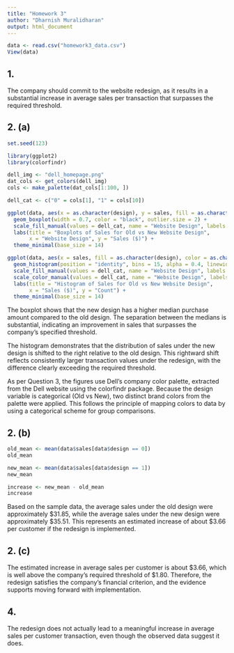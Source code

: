 ---
title: "Homework 3"
author: "Dharnish Muralidharan"
output: html_document
---

```{r setup, include=FALSE}
data <- read.csv("homework3_data.csv")
View(data)
```

## 1.

The company should commit to the website redesign, as it results in a substantial increase in average sales per transaction that surpasses the required threshold.

## 2. (a)
```{r fig.width = 10, fig.height = 10}
set.seed(123)

library(ggplot2)
library(colorfindr)

dell_img <- "dell_homepage.png"
dat_cols <- get_colors(dell_img)
cols <- make_palette(dat_cols[1:100, ])

dell_cat <- c("0" = cols[1], "1" = cols[10])

ggplot(data, aes(x = as.character(design), y = sales, fill = as.character(design))) +
  geom_boxplot(width = 0.7, color = "black", outlier.size = 2) +
  scale_fill_manual(values = dell_cat, name = "Website Design", labels = c("Old", "New")) +
  labs(title = "Boxplots of Sales for Old vs New Website Design",
       x = "Website Design", y = "Sales ($)") +
  theme_minimal(base_size = 14)

ggplot(data, aes(x = sales, fill = as.character(design), color = as.character(design), group = design)) +
  geom_histogram(position = "identity", bins = 15, alpha = 0.4, linewidth = 0.5) +
  scale_fill_manual(values = dell_cat, name = "Website Design", labels = c("Old", "New")) +
  scale_color_manual(values = dell_cat, name = "Website Design", labels = c("Old", "New")) +
  labs(title = "Histogram of Sales for Old vs New Website Design",
       x = "Sales ($)", y = "Count") +
  theme_minimal(base_size = 14)
```
The boxplot shows that the new design has a higher median purchase amount compared to the old design. The separation between the medians is substantial, indicating an improvement in sales that surpasses the company’s specified threshold.

The histogram demonstrates that the distribution of sales under the new design is shifted to the right relative to the old design. This rightward shift reflects consistently larger transaction values under the redesign, with the difference clearly exceeding the required threshold.

As per Question 3, the figures use Dell’s company color palette, extracted from the Dell website using the colorfindr package. Because the design variable is categorical (Old vs New), two distinct brand colors from the palette were applied. This follows the principle of mapping colors to data by using a categorical scheme for group comparisons.

## 2. (b)
```{r}
old_mean <- mean(data$sales[data$design == 0])
old_mean

new_mean <- mean(data$sales[data$design == 1])
new_mean

increase <- new_mean - old_mean
increase
```
Based on the sample data, the average sales under the old design were approximately $31.85, while the average sales under the new design were approximately $35.51. This represents an estimated increase of about $3.66 per customer if the redesign is implemented.

## 2. (c)
The estimated increase in average sales per customer is about $3.66, which is well above the company’s required threshold of $1.80. Therefore, the redesign satisfies the company’s financial criterion, and the evidence supports moving forward with implementation.

## 4.
The redesign does not actually lead to a meaningful increase in average sales per customer transaction, even though the observed data suggest it does.


